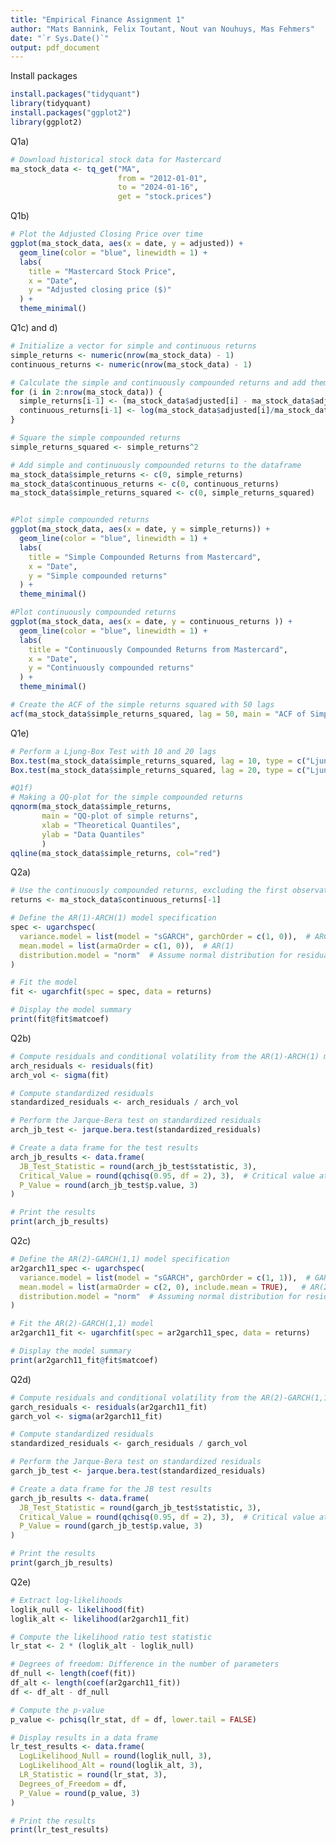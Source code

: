 ```yaml
---
title: "Empirical Finance Assignment 1"
author: "Mats Bannink, Felix Toutant, Nout van Nouhuys, Mas Fehmers"
date: "`r Sys.Date()`"
output: pdf_document
---
```


Install packages
```r
install.packages("tidyquant")
library(tidyquant)
install.packages("ggplot2")
library(ggplot2)
```


Q1a)
```r
# Download historical stock data for Mastercard
ma_stock_data <- tq_get("MA",
                        from = "2012-01-01",
                        to = "2024-01-16",
                        get = "stock.prices")
```


Q1b)
```r
# Plot the Adjusted Closing Price over time
ggplot(ma_stock_data, aes(x = date, y = adjusted)) +
  geom_line(color = "blue", linewidth = 1) +
  labs(
    title = "Mastercard Stock Price",
    x = "Date",
    y = "Adjusted closing price ($)"
  ) +
  theme_minimal()
```


Q1c) and d)
```r
# Initialize a vector for simple and continuous returns
simple_returns <- numeric(nrow(ma_stock_data) - 1)
continuous_returns <- numeric(nrow(ma_stock_data) - 1)

# Calculate the simple and continuously compounded returns and add them to the vector
for (i in 2:nrow(ma_stock_data)) {
  simple_returns[i-1] <- (ma_stock_data$adjusted[i] - ma_stock_data$adjusted[i-1])/ma_stock_data$adjusted[i-1]
  continuous_returns[i-1] <- log(ma_stock_data$adjusted[i]/ma_stock_data$adjusted[i-1])
}

# Square the simple compounded returns
simple_returns_squared <- simple_returns^2

# Add simple and continuously compounded returns to the dataframe
ma_stock_data$simple_returns <- c(0, simple_returns)
ma_stock_data$continuous_returns <- c(0, continuous_returns)
ma_stock_data$simple_returns_squared <- c(0, simple_returns_squared)


#Plot simple compounded returns 
ggplot(ma_stock_data, aes(x = date, y = simple_returns)) +
  geom_line(color = "blue", linewidth = 1) +
  labs(
    title = "Simple Compounded Returns from Mastercard",
    x = "Date",
    y = "Simple compounded returns"
  ) +
  theme_minimal()

#Plot continuously compounded returns 
ggplot(ma_stock_data, aes(x = date, y = continuous_returns )) +
  geom_line(color = "blue", linewidth = 1) +
  labs(
    title = "Continuously Compounded Returns from Mastercard",
    x = "Date",
    y = "Continuously compounded returns"
  ) +
  theme_minimal()

# Create the ACF of the simple returns squared with 50 lags
acf(ma_stock_data$simple_returns_squared, lag = 50, main = "ACF of Simple Compounded Returns Squared")
```


Q1e)
```r
# Perform a Ljung-Box Test with 10 and 20 lags
Box.test(ma_stock_data$simple_returns_squared, lag = 10, type = c("Ljung-Box"))
Box.test(ma_stock_data$simple_returns_squared, lag = 20, type = c("Ljung-Box"))

#Q1f)
# Making a QQ-plot for the simple compounded returns
qqnorm(ma_stock_data$simple_returns,
       main = "QQ-plot of simple returns", 
       xlab = "Theoretical Quantiles", 
       ylab = "Data Quantiles"
       )
qqline(ma_stock_data$simple_returns, col="red")
```


Q2a)
```r
# Use the continuously compounded returns, excluding the first observation (set to 0 earlier)
returns <- ma_stock_data$continuous_returns[-1]

# Define the AR(1)-ARCH(1) model specification
spec <- ugarchspec(
  variance.model = list(model = "sGARCH", garchOrder = c(1, 0)),  # ARCH(1)
  mean.model = list(armaOrder = c(1, 0)),  # AR(1)
  distribution.model = "norm"  # Assume normal distribution for residuals
)

# Fit the model
fit <- ugarchfit(spec = spec, data = returns)

# Display the model summary
print(fit@fit$matcoef)
```


Q2b)
```r
# Compute residuals and conditional volatility from the AR(1)-ARCH(1) model
arch_residuals <- residuals(fit)
arch_vol <- sigma(fit)

# Compute standardized residuals
standardized_residuals <- arch_residuals / arch_vol

# Perform the Jarque-Bera test on standardized residuals
arch_jb_test <- jarque.bera.test(standardized_residuals)

# Create a data frame for the test results
arch_jb_results <- data.frame(
  JB_Test_Statistic = round(arch_jb_test$statistic, 3),
  Critical_Value = round(qchisq(0.95, df = 2), 3),  # Critical value at 95% confidence level for df = 2
  P_Value = round(arch_jb_test$p.value, 3)
)

# Print the results
print(arch_jb_results)
```


Q2c)
```r
# Define the AR(2)-GARCH(1,1) model specification
ar2garch11_spec <- ugarchspec(
  variance.model = list(model = "sGARCH", garchOrder = c(1, 1)),  # GARCH(1,1)
  mean.model = list(armaOrder = c(2, 0), include.mean = TRUE),   # AR(2)
  distribution.model = "norm"  # Assuming normal distribution for residuals
)

# Fit the AR(2)-GARCH(1,1) model
ar2garch11_fit <- ugarchfit(spec = ar2garch11_spec, data = returns)

# Display the model summary
print(ar2garch11_fit@fit$matcoef)

```


Q2d)
```r
# Compute residuals and conditional volatility from the AR(2)-GARCH(1,1) model
garch_residuals <- residuals(ar2garch11_fit)
garch_vol <- sigma(ar2garch11_fit)

# Compute standardized residuals
standardized_residuals <- garch_residuals / garch_vol

# Perform the Jarque-Bera test on standardized residuals
garch_jb_test <- jarque.bera.test(standardized_residuals)

# Create a data frame for the JB test results
garch_jb_results <- data.frame(
  JB_Test_Statistic = round(garch_jb_test$statistic, 3),
  Critical_Value = round(qchisq(0.95, df = 2), 3),  # Critical value at 95% confidence level for df = 2
  P_Value = round(garch_jb_test$p.value, 3)
)

# Print the results
print(garch_jb_results)
```


Q2e)
```r
# Extract log-likelihoods
loglik_null <- likelihood(fit)
loglik_alt <- likelihood(ar2garch11_fit)

# Compute the likelihood ratio test statistic
lr_stat <- 2 * (loglik_alt - loglik_null)

# Degrees of freedom: Difference in the number of parameters
df_null <- length(coef(fit))
df_alt <- length(coef(ar2garch11_fit))
df <- df_alt - df_null

# Compute the p-value
p_value <- pchisq(lr_stat, df = df, lower.tail = FALSE)

# Display results in a data frame
lr_test_results <- data.frame(
  LogLikelihood_Null = round(loglik_null, 3),
  LogLikelihood_Alt = round(loglik_alt, 3),
  LR_Statistic = round(lr_stat, 3),
  Degrees_of_Freedom = df,
  P_Value = round(p_value, 3)
)

# Print the results
print(lr_test_results)
```
